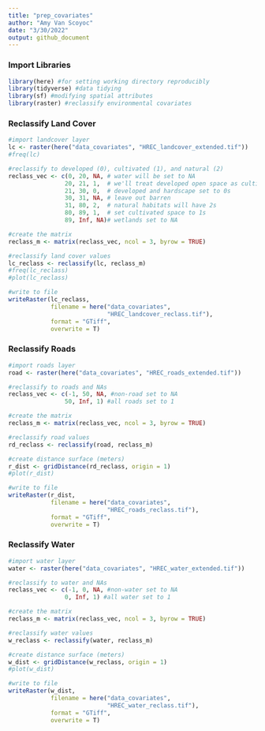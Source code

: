 ```yaml
---
title: "prep_covariates"
author: "Amy Van Scoyoc"
date: "3/30/2022"
output: github_document
---
```


### Import Libraries
```r
library(here) #for setting working directory reproducibly
library(tidyverse) #data tidying
library(sf) #modifying spatial attributes 
library(raster) #reclassify environmental covariates
```

### Reclassify Land Cover

```r
#import landcover layer
lc <- raster(here("data_covariates", "HREC_landcover_extended.tif"))
#freq(lc)

#reclassify to developed (0), cultivated (1), and natural (2)
reclass_vec <- c(0, 20, NA, # water will be set to NA 
                20, 21, 1,  # we'll treat developed open space as cultivated (1s)
                21, 30, 0,  # developed and hardscape set to 0s
                30, 31, NA, # leave out barren
                31, 80, 2,  # natural habitats will have 2s 
                80, 89, 1,  # set cultivated space to 1s
                89, Inf, NA)# wetlands set to NA 

#create the matrix
reclass_m <- matrix(reclass_vec, ncol = 3, byrow = TRUE)

#reclassify land cover values 
lc_reclass <- reclassify(lc, reclass_m)
#freq(lc_reclass)
#plot(lc_reclass)

#write to file
writeRaster(lc_reclass, 
            filename = here("data_covariates",
                            "HREC_landcover_reclass.tif"), 
            format = "GTiff",
            overwrite = T)
```


### Reclassify Roads

```r
#import roads layer
road <- raster(here("data_covariates", "HREC_roads_extended.tif"))

#reclassify to roads and NAs
reclass_vec <- c(-1, 50, NA, #non-road set to NA 
                50, Inf, 1) #all roads set to 1 

#create the matrix
reclass_m <- matrix(reclass_vec, ncol = 3, byrow = TRUE)

#reclassify road values 
rd_reclass <- reclassify(road, reclass_m)

#create distance surface (meters)
r_dist <- gridDistance(rd_reclass, origin = 1)
#plot(r_dist)

#write to file
writeRaster(r_dist, 
            filename = here("data_covariates",
                            "HREC_roads_reclass.tif"), 
            format = "GTiff",
            overwrite = T)
```

### Reclassify Water

```r
#import water layer
water <- raster(here("data_covariates", "HREC_water_extended.tif"))

#reclassify to water and NAs
reclass_vec <- c(-1, 0, NA, #non-water set to NA 
                0, Inf, 1) #all water set to 1 

#create the matrix
reclass_m <- matrix(reclass_vec, ncol = 3, byrow = TRUE)

#reclassify water values 
w_reclass <- reclassify(water, reclass_m)

#create distance surface (meters)
w_dist <- gridDistance(w_reclass, origin = 1)
#plot(w_dist)

#write to file
writeRaster(w_dist, 
            filename = here("data_covariates",
                            "HREC_water_reclass.tif"), 
            format = "GTiff",
            overwrite = T)
```



